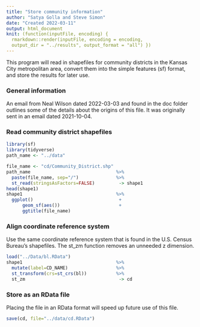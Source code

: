 ```yaml
---
title: "Store community information"
author: "Satya Golla and Steve Simon"
date: "Created 2022-03-11"
output: html_document
knit: (function(inputFile, encoding) {
  rmarkdown::render(inputFile, encoding = encoding,
  output_dir = "../results", output_format = "all") })  
---
```


This program will read in shapefiles for community districts in the Kansas City metropolitan area, convert them into the simple features (sf) format, and store the results for later use.

### General information

An email from Neal Wilson dated 2022-03-03 and found in the doc folder outlines some of the details about the origins of this file. It was originally sent in an email dated 2021-10-04.

### Read community district shapefiles


```r
library(sf)
library(tidyverse)
path_name <- "../data"
```

```r
file_name <- "cd/Community_District.shp"
path_name                                %>%
  paste(file_name, sep="/")              %>%
  st_read(stringsAsFactors=FALSE)         -> shape1
head(shape1) 
shape1                                   %>%
  ggplot()                                +
      geom_sf(aes())                      +
      ggtitle(file_name)
```

### Align coordinate reference system

Use the same coordinate reference system that is found in the U.S. Census Bureau's shapefiles. The st_zm function removes an unneeded z dimension.

```r
load("../Data/bl.RData")
shape1                                   %>%
  mutate(label=CD_NAME)                  %>%
  st_transform(crs=st_crs(bl))           %>%
  st_zm                                   -> cd
```

### Store as an RData file

Placing the file in an RData format will speed up future use of this file.

```r
save(cd, file="../data/cd.RData")
```

